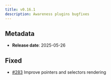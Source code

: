 ```yaml
---
title: v0.16.1
description: Awareness plugins bugfixes
---
```


## Metadata

- **Release date**: 2025-05-26

## Fixed

- [#283](https://github.com/InditexTech/weavejs/issues/283) Improve pointers and selectors rendering
